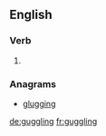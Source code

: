 ==English==

===Verb===
{{head|en|present participle}}

# {{present participle of|guggle|lang=en}}

===Anagrams===
* [[glugging#English|glugging]]

[[de:guggling]]
[[fr:guggling]]